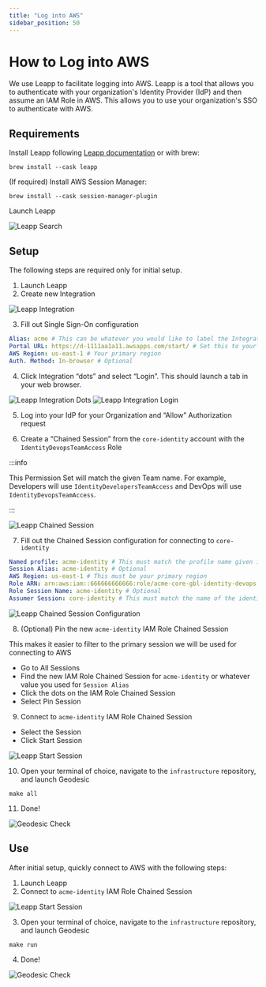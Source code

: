 ```yaml
---
title: "Log into AWS"
sidebar_position: 50
---
```


# How to Log into AWS

We use Leapp to facilitate logging into AWS. Leapp is a tool that allows you to authenticate with your organization's
Identity Provider (IdP) and then assume an IAM Role in AWS. This allows you to use your organization's SSO to
authenticate with AWS.

## Requirements

Install Leapp following [Leapp documentation](https://www.leapp.cloud/download/desktop-app) or with brew:

```console
brew install --cask leapp
```

(If required) Install AWS Session Manager:

```console
brew install --cask session-manager-plugin
```

Launch Leapp

![Leapp Search](https://docs.cloudposse.com/assets/refarch/leapp-search.png)

## Setup

The following steps are required only for initial setup.

1. Launch Leapp
2. Create new Integration

![Leapp Integration](https://docs.cloudposse.com/assets/refarch/leapp-integration.png)

3. Fill out Single Sign-On configuration

<!-- prettier-ignore-start -->
```yaml
Alias: acme # This can be whatever you would like to label the Integration in Leapp
Portal URL: https://d-1111aa1a11.awsapps.com/start/ # Set this to your SSO Launch URL)
AWS Region: us-east-1 # Your primary region
Auth. Method: In-browser # Optional
```
<!-- prettier-ignore-end -->

4. Click Integration “dots” and select “Login”. This should launch a tab in your web browser.

![Leapp Integration Dots](https://docs.cloudposse.com/assets/refarch/leapp-integration-dots.png)
![Leapp Integration Login](https://docs.cloudposse.com/assets/refarch/leapp-integration-login.png)

5. Log into your IdP for your Organization and “Allow” Authorization request

6. Create a “Chained Session” from the `core-identity` account with the `IdentityDevopsTeamAccess` Role

:::info

This Permission Set will match the given Team name. For example, Developers will use `IdentityDevelopersTeamAccess` and
DevOps will use `IdentityDevopsTeamAccess`.

:::

![Leapp Chained Session](https://docs.cloudposse.com/assets/refarch/leapp-chained-session.png)

7. Fill out the Chained Session configuration for connecting to `core-identity`

```yaml
Named profile: acme-identity # This must match the profile name given in AWS config
Session Alias: acme-identity # Optional
AWS Region: us-east-1 # This must be your primary region
Role ARN: arn:aws:iam::666666666666:role/acme-core-gbl-identity-devops # This ARN depends on the given team. This example uses the "devops" team
Role Session Name: acme-identity # Optional
Assumer Session: core-identity # This must match the name of the identity account, almost always "core-identity"
```

![Leapp Chained Session Configuration](https://docs.cloudposse.com/assets/refarch/leapp-chained-session-configuration.png)

8. (Optional) Pin the new `acme-identity` IAM Role Chained Session

This makes it easier to filter to the primary session we will be used for connecting to AWS

- Go to All Sessions
- Find the new IAM Role Chained Session for `acme-identity` or whatever value you used for `Session Alias`
- Click the dots on the IAM Role Chained Session
- Select Pin Session

9. Connect to `acme-identity` IAM Role Chained Session

- Select the Session
- Click Start Session

![Leapp Start Session](https://docs.cloudposse.com/assets/refarch/leapp-start-session.png)

10. Open your terminal of choice, navigate to the `infrastructure` repository, and launch Geodesic

```console
make all
```

11. Done!

![Geodesic Check](https://docs.cloudposse.com/assets/refarch/geodesic-check.png)

## Use

After initial setup, quickly connect to AWS with the following steps:

1. Launch Leapp
2. Connect to `acme-identity` IAM Role Chained Session

![Leapp Start Session](https://docs.cloudposse.com/assets/refarch/leapp-start-session.png)

3. Open your terminal of choice, navigate to the `infrastructure` repository, and launch Geodesic

```console
make run
```

4. Done!

![Geodesic Check](https://docs.cloudposse.com/assets/refarch/geodesic-check.png)
